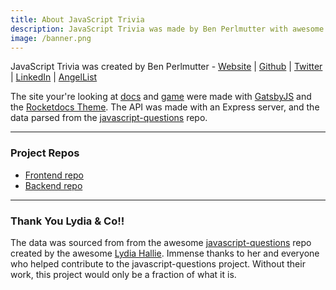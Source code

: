 ```yaml
---
title: About JavaScript Trivia
description: JavaScript Trivia was made by Ben Perlmutter with awesome data from Lydia Hallie's JavaScript question set.
image: /banner.png
---
```



JavaScript Trivia was created by Ben Perlmutter - <a href="https://ben.perlmutter.io" target="_blank" rel="noopener">Website</a> | <a href="https://github.com/bpmutter" target="_blank" rel="noopener">Github</a> | <a href="https://twitter.com/bpmutter" target="_blank" rel="noopener">Twitter</a> | <a href="https://www.linkedin.com/in/ben-perlmutter-a410228a/" target="_blank" rel="noopener">LinkedIn</a> | <a href="https://angel.co/u/ben-perlmutter-2" target="_blank" rel="noopener">AngelList</a>

The site your're looking at [docs](/api) and [game](/play) were made with <a href="https://www.gatsbyjs.org/" target="_blank" rel="noopener">GatsbyJS</a> and the <a href="https://rocketdocs.netlify.app/" target="_blank" rel="noopener">Rocketdocs Theme</a>. The API was made with an Express server, and the data parsed from the <a href="https://github.com/lydiahallie/javascript-questions" target="_blank" rel="noopener">javascript-questions</a> repo.

---
### Project Repos
* <a href="https://github.com/bpmutter/javascript-trivia" target="_blank" rel="noopener">Frontend repo</a>
* <a href="https://github.com/bpmutter/js-trivia-api" target="_blank" rel="noopener">Backend repo</a>

---
### Thank You Lydia & Co!!
The data was sourced from from the awesome <a href="https://github.com/lydiahallie/javascript-questions" target="_blank" rel="noopener">javascript-questions</a> repo created by the awesome <a href="https://github.com/lydiahallie" target="_blank" rel="noopener">Lydia Hallie</a>. Immense thanks to her and everyone who helped contribute to the javascript-questions project. Without their work, this project would only be a fraction of what it is. 

